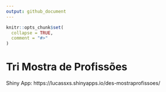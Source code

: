 ```yaml
---
output: github_document
---
```


<!-- README.md is generated from README.Rmd. Please edit that file -->

```r
knitr::opts_chunk$set(
  collapse = TRUE,
  comment = "#>"
)
```

# Tri Mostra de Profissões

<!-- badges: start -->
<!-- badges: end -->

Shiny App: https://lucassxs.shinyapps.io/des-mostraprofissoes/